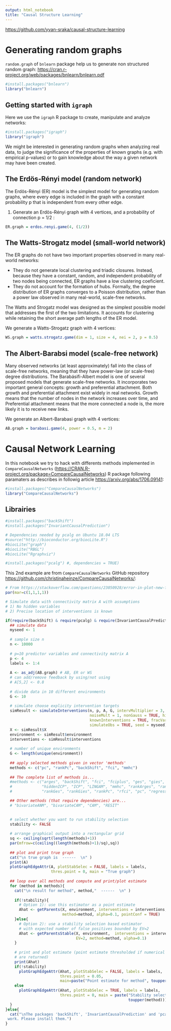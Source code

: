 ```yaml
---
output: html_notebook
title: "Causal Structure Learning"
---
```


<https://github.com/yvan-sraka/causal-structure-learning>

# Generating random graphs

`random.graph` of `bnlearn` package help us to generate non structured random graph: <https://cran.r-project.org/web/packages/bnlearn/bnlearn.pdf>

```r
#install.packages("bnlearn")
library("bnlearn")
```
## Getting started with `igraph`

Here we use the `igraph` R package to create, manipulate and analyze networks:

```r
#install.packages("igraph")
library("igraph")
```

We might be interested in generating random graphs when analyzing real data, to judge the significance of the properties of known graphs (e.g. with empirical p-values) or to gain knowledge about the way a given network may have been created.

## The Erdös-Rényi model (random network)

The Erdös-Rényi (ER) model is the simplest model for generating random graphs, where every edge is included in the graph with a constant probability p that is independent from every other edge.

1. Generate an Erdös-Rényi graph with 4 vertices, and a probability of connection p = 1/2 :

```r
ER.graph = erdos.renyi.game(4, (1/2))
```

## The Watts-Strogatz model (small-world network)

The ER graphs do not have two important properties observed in many real-world networks:

- They do not generate local clustering and triadic closures. Instead, because they have a constant, random, and independent probability of two nodes being connected, ER graphs have a low clustering coeficient.
- They do not account for the formation of hubs. Formally, the degree distribution of ER graphs converges to a Poisson distribution, rather than a power law observed in many real-world, scale-free networks.

The Watts and Strogatz model was designed as the simplest possible model that addresses the first of the two limitations. It accounts for clustering while retaining the short average path lengths of the ER model.

We generate a Watts-Strogatz graph with 4 vertices:

```r
WS.graph = watts.strogatz.game(dim = 1, size = 4, nei = 2, p = 0.5)
```

<!--
What is the average degree ? Compare the degree distribution with the one generated by the ER model.

Read up on the transitivity method and compare the values for the ER and WS models.
-->

## The Albert-Barabsi model (scale-free network)

Many observed networks (at least approximately) fall into the class of scale-free networks, meaning that they have power-law (or scale-free) degree distributions. The Barabásifi-Albert model is one of several proposed models that generate scale-free networks. It incorporates two important general concepts: growth and preferential attachment. Both growth and preferential attachment exist widely in real networks.
Growth means that the number of nodes in the network increases over time, and Preferential attachment means that the more connected a node is, the more likely it is to receive new links.

We generate an Albert-Barabasi graph with 4 vertices:

```r
AB.graph = barabasi.game(4, power = 0.5, m = 2)
```

<!--
Can we guess the total number of edges? How? Verify your guess.

Give the range of the degrees in the graph. Are there any hub? Were there any hubs with the other models?

Using the function degree.distribution, plot the degree distribution of your graph and compare it to the other two models.

## Topological measures - why are they important?

Topological measures are our only tools when the graphs are too big and complex to be plotted.

Using the `igraph` functions, for the graph of your choice, find the nodes with the highes clustering coeficient, connectivity, betweenness and the lowest eccentricity, and closeness.
-->

# Causal Network Learning

In this notebook we try to hack with differents methods implemented in `CompareCausalNetworks` (<https://CRAN.R-project.org/package=CompareCausalNetworks>) R package following paramaters as describes in followig article <https://arxiv.org/abs/1706.09141>:

```r
#install.packages("CompareCausalNetworks")
library("CompareCausalNetworks")
```

## Librairies

```r
#install.packages("backShift")
#install.packages("InvariantCausalPrediction")

# Dependencies needed by pcalg on Ubuntu 18.04 LTS
#source("http://bioconductor.org/biocLite.R")
#biocLite("graph")
#biocLite("RBGL")
#biocLite("Rgraphviz")

#install.packages("pcalg") #, dependencies = TRUE)
```

This 2nd example are from `CompareCausalNetworks` GitHub repository <https://github.com/christinaheinze/CompareCausalNetworks/>:

```r
# From https://stackoverflow.com/questions/23050928/error-in-plot-new-figure-margins-too-large-scatter-plot
par(mar=c(1,1,1,1))

# Simulate data with connectivity matrix A with assumptions
# 1) No hidden variables
# 2) Precise location of interventions is known

if(require(backShift) & require(pcalg) & require(InvariantCausalPrediction)){
  ## simulate data
  myseed <- 1
  
  # sample size n
  n <- 10000
  
  # p=10 predictor variables and connectivity matrix A
  p <- 4
  labels <- 1:4
  
  A <- as_adj(AB.graph) # AB, ER or WS
  # can add/remove feedback by using/not using
  # A[5,2] <- 0.8 
  
  # divide data in 10 different environments
  G <- 10
  
  # simulate choose explicity intervention targets
  simResult <- simulateInterventions(n, p, A, G, intervMultiplier = 3, 
                                     noiseMult = 1, nonGauss = TRUE, hiddenVars = FALSE, 
                                     knownInterventions = TRUE, fracVarInt = 0.2, 
                                     simulateObs = TRUE, seed = myseed)
  X <- simResult$X
  environment <- simResult$environment
  interventions <- simResult$interventions
  
  # number of unique environments
  G <- length(unique(environment))
  
  ## apply selected methods given in vector 'methods'
  methods <- c("pc", "rankPc", "backShift", "fci", "mmhc")
  
  ## The complete list of methods is...
  #methods <- c("arges", "backShift", "fci", "fciplus", "ges", "gies",
  #             "hiddenICP", "ICP", "LINGAM", "mmhc", "rankArges", "rankFci",
  #             "rankGes", "rankGies", "rankPc", "rfci", "pc", "regression")

  ## Other methods (that require dependencies) are...
  # "bivariateANM", "bivariateCAM", "CAM", "RESIT"

  
  # select whether you want to run stability selection
  stability <- FALSE
  
  # arrange graphical output into a rectangular grid
  sq <- ceiling(sqrt(length(methods)+1))
  par(mfrow=c(ceiling((length(methods)+1)/sq),sq))
  
  ## plot and print true graph
  cat("\n true graph is  ------  \n" )
  print(A)
  plotGraphEdgeAttr(A, plotStabSelec = FALSE, labels = labels, 
                    thres.point = 0, main = "True graph")
  
  ## loop over all methods and compute and print/plot estimate
  for (method in methods){
    cat("\n result for method", method,"  ------  \n" )
    
    if(!stability){
      # Option 1): use this estimator as a point estimate
      Ahat <- getParents(X, environment, interventions = interventions,
                         method=method, alpha=0.1, pointConf = TRUE)
    }else{
      # Option 2): use a stability selection based estimator
      # with expected number of false positives bounded by EV=2
      Ahat <- getParentsStable(X, environment,  interventions = interventions,
                               EV=2, method=method, alpha=0.1)
    }
    
    # print and plot estimate (point estimate thresholded if numerical estimates
    # are returned)
    print(Ahat)
    if(!stability)
      plotGraphEdgeAttr(Ahat, plotStabSelec = FALSE, labels = labels, 
                        thres.point = 0.05,
                        main=paste("Point estimate for method", toupper(method)))
    else
      plotGraphEdgeAttr(Ahat, plotStabSelec = TRUE, labels = labels,
                        thres.point = 0, main = paste("Stability selection estimate for method", 
                                                      toupper(method)))
  }
}else{
  cat("\nThe packages 'backShift', 'InvariantCausalPrediction' and 'pcalg' are needed for the demo to 
 work. Please install them.")
}
```

<!--
**non-normality:** apply transformations to marginal distributions after dataset generation and / or change data generation.

**nonlinear relations:** If we consider that the distribution of the observations for a node $X$ is generated with a function of its parents: $d(x) = f(P_a (X)) + \epsilon$, one can choose $f$ among nonlinear functions (of the type $log(Y)$, $tanh(Y)$ etc ...) or even non-monotonic, but informative (like $Y^2$ for $Y$ in $[-1, 1]$). When there are several parents we can use (non) linear combinations of $Y$ or use polynomials for example.
-->